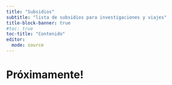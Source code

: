 ```yaml
---
title: "Subsidios"
subtitle: "lista de subsidios para investigaciones y viajes"
title-block-banner: true
#toc: true
toc-title: "Contenido"
editor: 
  mode: source
---
```


# Próximamente!